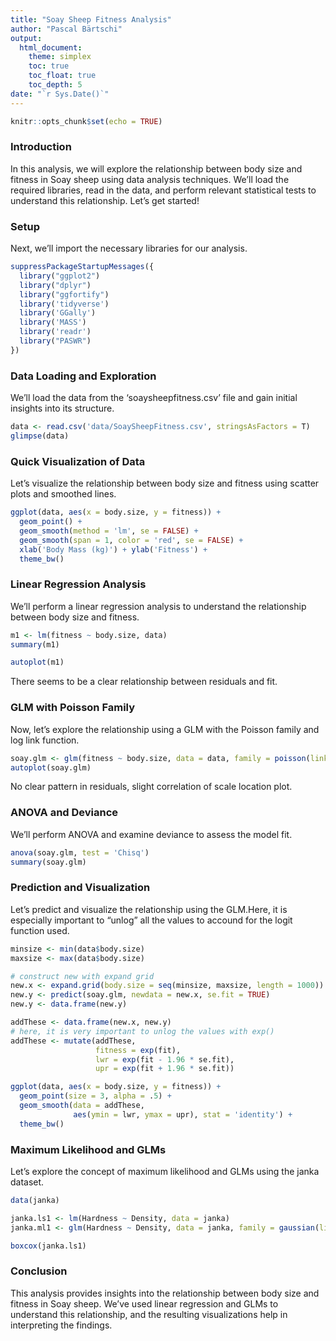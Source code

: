```yaml
---
title: "Soay Sheep Fitness Analysis"
author: "Pascal Bärtschi"
output:
  html_document:
    theme: simplex
    toc: true
    toc_float: true
    toc_depth: 5
date: "`r Sys.Date()`"
---
```


```r
knitr::opts_chunk$set(echo = TRUE)
```

### Introduction

In this analysis, we will explore the relationship between body size and fitness in Soay sheep using data analysis techniques. We'll load the required libraries, read in the data, and perform relevant statistical tests to understand this relationship. Let's get started!

### Setup

Next, we'll import the necessary libraries for our analysis.

```r

suppressPackageStartupMessages({
  library("ggplot2")
  library("dplyr")
  library("ggfortify")
  library('tidyverse')
  library('GGally')
  library('MASS')
  library('readr')
  library("PASWR")
})
```

### Data Loading and Exploration

We'll load the data from the 'soaysheepfitness.csv' file and gain initial insights into its structure.

```r
data <- read.csv('data/SoaySheepFitness.csv', stringsAsFactors = T)
glimpse(data)
```

### Quick Visualization of Data

Let's visualize the relationship between body size and fitness using scatter plots and smoothed lines.

```r

ggplot(data, aes(x = body.size, y = fitness)) +
  geom_point() + 
  geom_smooth(method = 'lm', se = FALSE) +
  geom_smooth(span = 1, color = 'red', se = FALSE) +
  xlab('Body Mass (kg)') + ylab('Fitness') +
  theme_bw()
```

### Linear Regression Analysis

We'll perform a linear regression analysis to understand the relationship between body size and fitness.

```r

m1 <- lm(fitness ~ body.size, data)
summary(m1)
```

```r
autoplot(m1)
```

There seems to be a clear relationship between residuals and fit.

### GLM with Poisson Family

Now, let's explore the relationship using a GLM with the Poisson family and log link function.

```r

soay.glm <- glm(fitness ~ body.size, data = data, family = poisson(link = log))
autoplot(soay.glm)
```

No clear pattern in residuals, slight correlation of scale location plot.

### ANOVA and Deviance

We'll perform ANOVA and examine deviance to assess the model fit.

```r

anova(soay.glm, test = 'Chisq')
summary(soay.glm)
```

### Prediction and Visualization

Let's predict and visualize the relationship using the GLM.Here, it is especially important to "unlog" all the values to accound for the logit function used.

```r

minsize <- min(data$body.size)
maxsize <- max(data$body.size)

# construct new with expand grid
new.x <- expand.grid(body.size = seq(minsize, maxsize, length = 1000))
new.y <- predict(soay.glm, newdata = new.x, se.fit = TRUE)
new.y <- data.frame(new.y)

addThese <- data.frame(new.x, new.y)
# here, it is very important to unlog the values with exp()
addThese <- mutate(addThese,
                   fitness = exp(fit),
                   lwr = exp(fit - 1.96 * se.fit),
                   upr = exp(fit + 1.96 * se.fit))

ggplot(data, aes(x = body.size, y = fitness)) +
  geom_point(size = 3, alpha = .5) +
  geom_smooth(data = addThese,
              aes(ymin = lwr, ymax = upr), stat = 'identity') +
  theme_bw()
```

### Maximum Likelihood and GLMs

Let's explore the concept of maximum likelihood and GLMs using the janka dataset.

```r

data(janka)

janka.ls1 <- lm(Hardness ~ Density, data = janka)
janka.ml1 <- glm(Hardness ~ Density, data = janka, family = gaussian(link = 'identity'))

boxcox(janka.ls1)
``` 

### Conclusion

This analysis provides insights into the relationship between body size and fitness in Soay sheep. We've used linear regression and GLMs to understand this relationship, and the resulting visualizations help in interpreting the findings.
